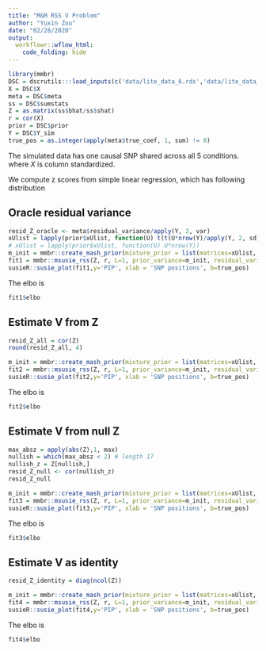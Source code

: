 ```yaml
---
title: "M&M RSS V Problem"
author: "Yuxin Zou"
date: "02/28/2020"
output:
  workflowr::wflow_html:
    code_folding: hide
---
```


```r
library(mmbr)
DSC = dscrutils:::load_inputs(c('data/lite_data_6.rds','data/lite_data_6_shared_1.pkl', 'data/lite_data_6_shared_1_get_sumstats_1.rds', 'data/lite_data_6_shared_1_get_sumstats_1_oracle_generator_1_mnm_rss_shared_16.rds'), dscrutils:::read_dsc)
X = DSC$X
meta = DSC$meta
ss = DSC$sumstats
Z = as.matrix(ss$bhat/ss$shat)
r = cor(X)
prior = DSC$prior
Y = DSC$Y_sim
true_pos = as.integer(apply(meta$true_coef, 1, sum) != 0)
```

The simulated data has one causal SNP shared across all 5 conditions.
\begin{align}
Y &= XB + E, \\
B &= \gamma b^\intercal, \\
b &\sim N_5(0, 0.3^2 \left(\begin{matrix}
1 & 0.999 & 0.999 & 0.999 & 0.999 \\
0.999 & 1 & 0.999 & 0.999 & 0.999 \\
0.999 & 0.999 & 1 & 0.999 & 0.999 \\
0.999 & 0.999 & 0.999 & 1 & 0.999 \\
0.999 & 0.999 & 0.999 & 0.999 & 1
\end{matrix}\right)), \\
E &\sim MN(0, I, \left(\begin{matrix} 
0.0366 & 0 & 0 & 0 & 0 \\
0 & 0.0337 & 0 & 0 & 0 \\
0 & 0 & 0.0357 & 0 & 0 \\
0 & 0 & 0 & 0.0351 & 0 \\
0 & 0 & 0 & 0 & 0.036
\end{matrix}\right)),
\end{align}
where $X$ is column standardized.

We compute z scores from simple linear regression, which has following distribution
\begin{align}
\hat{Z} &\sim MN(RZ, R, V), \\
V &= diag(sd(Y)) \left(\begin{matrix} 
0.0366 & 0 & 0 & 0 & 0 \\
0 & 0.0337 & 0 & 0 & 0 \\
0 & 0 & 0.0357 & 0 & 0 \\
0 & 0 & 0 & 0.0351 & 0 \\
0 & 0 & 0 & 0 & 0.036
\end{matrix}\right) diag(sd(Y)) \\
&= \left( \begin{matrix}
0.8977 & 0 & 0 & 0 & 0 \\
0 & 0.896 & 0 & 0 & 0 \\
0 & 0 & 0.9325 & 0 & 0 \\
0 & 0 & 0 & 0.867 & 0 \\
0 & 0 & 0 & 0 & 0.8983
\end{matrix} \right)
\end{align}

## Oracle residual variance

```r
resid_Z_oracle <- meta$residual_variance/apply(Y, 2, var)
xUlist = lapply(prior$xUlist, function(U) t(t(U*nrow(Y)/apply(Y, 2, sd))/apply(Y, 2, sd)))
# xUlist = lapply(prior$xUlist, function(U) U*nrow(Y))
m_init = mmbr::create_mash_prior(mixture_prior = list(matrices=xUlist, weights=prior$pi), null_weight=prior$null_weight, max_mixture_len=-1)
fit1 = mmbr::msusie_rss(Z, r, L=1, prior_variance=m_init, residual_variance=resid_Z_oracle, compute_objective=TRUE, estimate_residual_variance=F, estimate_prior_variance=T, estimate_prior_method='simple')
susieR::susie_plot(fit1,y='PIP', xlab = 'SNP positions', b=true_pos)
```

The elbo is
```r
fit1$elbo
```

## Estimate V from Z

```r
resid_Z_all = cor(Z)
round(resid_Z_all, 4)
```

```r
m_init = mmbr::create_mash_prior(mixture_prior = list(matrices=xUlist, weights=prior$pi), null_weight=prior$null_weight, max_mixture_len=-1)
fit2 = mmbr::msusie_rss(Z, r, L=1, prior_variance=m_init, residual_variance=resid_Z_all, compute_objective=TRUE, estimate_residual_variance=F, estimate_prior_variance=T, estimate_prior_method='simple')
susieR::susie_plot(fit2,y='PIP', xlab = 'SNP positions', b=true_pos)
```

The elbo is
```r
fit2$elbo
```

## Estimate V from null Z

```r
max_absz = apply(abs(Z),1, max)
nullish = which(max_absz < 2) # length 17
nullish_z = Z[nullish,]
resid_Z_null <- cor(nullish_z)
resid_Z_null
```

```r
m_init = mmbr::create_mash_prior(mixture_prior = list(matrices=xUlist, weights=prior$pi), null_weight=prior$null_weight, max_mixture_len=-1)
fit3 = mmbr::msusie_rss(Z, r, L=1, prior_variance=m_init, residual_variance=resid_Z_null, compute_objective=TRUE, estimate_residual_variance=F, estimate_prior_variance=T, estimate_prior_method='simple')
susieR::susie_plot(fit3,y='PIP', xlab = 'SNP positions', b=true_pos)
```

The elbo is
```r
fit3$elbo
```

## Estimate V as identity

```r
resid_Z_identity = diag(ncol(Z))
```

```r
m_init = mmbr::create_mash_prior(mixture_prior = list(matrices=xUlist, weights=prior$pi), null_weight=prior$null_weight, max_mixture_len=-1)
fit4 = mmbr::msusie_rss(Z, r, L=1, prior_variance=m_init, residual_variance=resid_Z_identity, compute_objective=TRUE, estimate_residual_variance=F, estimate_prior_variance=T, estimate_prior_method='simple')
susieR::susie_plot(fit4,y='PIP', xlab = 'SNP positions', b=true_pos)
```

The elbo is
```r
fit4$elbo
```

